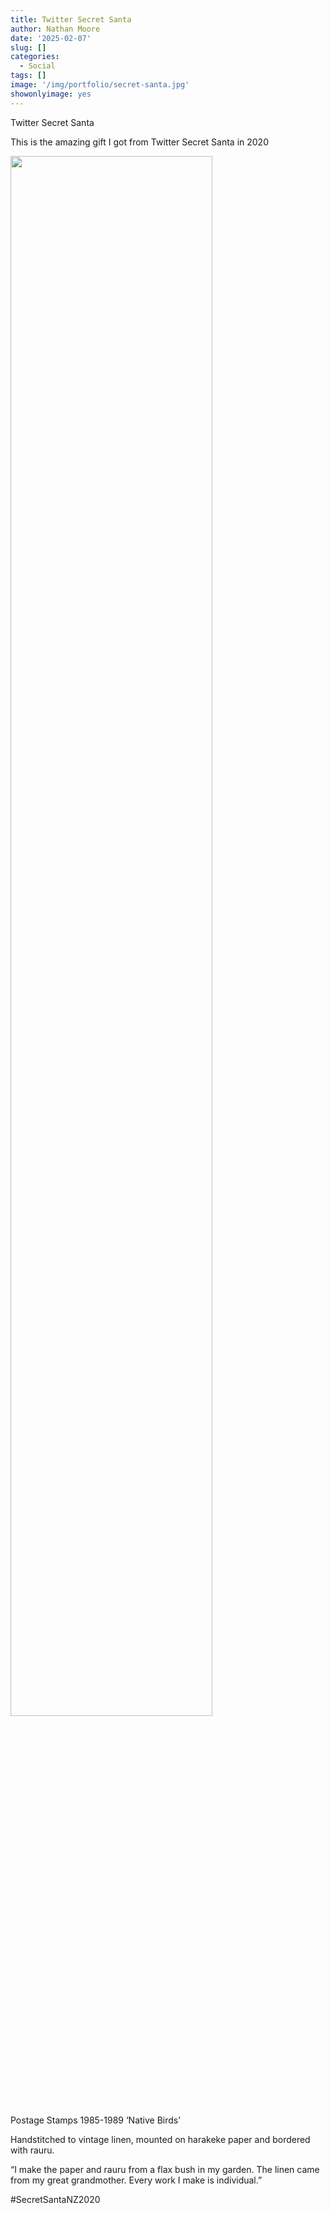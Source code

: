 ```yaml
---
title: Twitter Secret Santa
author: Nathan Moore
date: '2025-02-07'
slug: []
categories: 
  - Social
tags: []
image: '/img/portfolio/secret-santa.jpg'
showonlyimage: yes
---
```


Twitter Secret Santa

<!--more-->

This is the amazing gift I got from Twitter Secret Santa in 2020

![](/img/portfolio/secret-santa.jpg){width="80%"}

Postage Stamps 1985-1989 'Native Birds'

Handstitched to vintage linen, mounted on harakeke paper and bordered with rauru.

"I make the paper and rauru from a flax bush in my garden. The linen came from my great grandmother. Every work I make is individual."

#SecretSantaNZ2020

